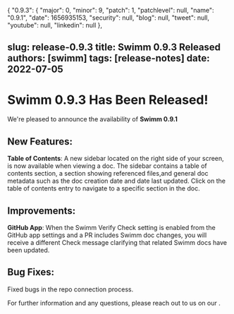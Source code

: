 
{
  "0.9.3": {
    "major": 0,
    "minor": 9,
    "patch": 1,
    "patchlevel": null,
    "name": "0.9.1",
    "date": 1656935153,
    "security": null,
    "blog": null,
    "tweet": null,
    "youtube": null,
    "linkedin": null
  },

slug: release-0.9.3
title: Swimm 0.9.3 Released
authors: [swimm] 
tags: [release-notes]
date: 2022-07-05
---

# Swimm 0.9.3 Has Been Released!

We're pleased to announce the availability of **Swimm 0.9.1**<SwimmMoji text="release"/>

<SwimmReleaseBlogPost version="0.9.3" />

<SwimmReleaseVideo version="0.9.3" />

## New Features:
**Table of Contents**: A new sidebar located on the right side of your screen, is now available when viewing a doc. The sidebar contains a table of contents section, a section showing referenced files,and general doc metadata such as the doc creation date and date last updated. Click on the table of contents entry to navigate to a specific section in the doc.

## Improvements:
**GitHub App**: When the Swimm Verify Check setting is enabled from the GitHub app settings and a PR includes Swimm doc changes, you will receive a different Check message clarifying that related Swimm docs have been updated.

## Bug Fixes:
Fixed bugs in the repo connection process.

For further information and any questions, please reach out to us on our <SwimmLink target="slack" />.

<SwimmReleaseTweet version="0.9.3" />
